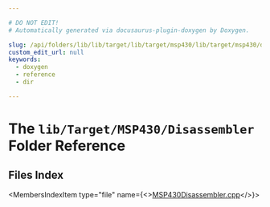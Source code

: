```yaml
---

# DO NOT EDIT!
# Automatically generated via docusaurus-plugin-doxygen by Doxygen.

slug: /api/folders/lib/lib/target/lib/target/msp430/lib/target/msp430/disassembler
custom_edit_url: null
keywords:
  - doxygen
  - reference
  - dir

---
```





# The `lib/Target/MSP430/Disassembler` Folder Reference

<DoxygenPage pluginConfig={pluginConfig}>



## Files Index

<MembersIndex>

<MembersIndexItem
  type="file"
  name={<><a href="/docs/api/files/lib/lib/target/lib/target/msp430/lib/target/msp430/disassembler/msp430disassembler-cpp">MSP430Disassembler.cpp</a></>}>
</MembersIndexItem>

</MembersIndex>


</DoxygenPage>
